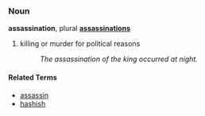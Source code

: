 ===Noun===
'''assassination''', plural '''[[assassinations]]'''

# killing or murder for political reasons
#: ''The assassination of the king occurred at night.''

====Related Terms====
*[[assassin]]
*[[hashish]]